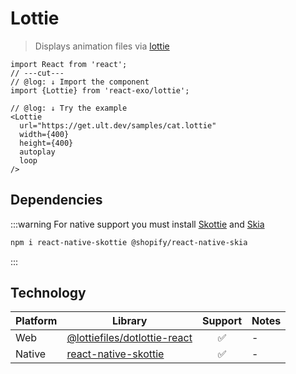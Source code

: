 
# Lottie

> Displays animation files via [lottie](https://lottiefiles.com)

<Lottie
  url="https://get.ult.dev/samples/cat.lottie"
  width={400}
  height={400}
  autoplay
  loop
/>

```tsx twoslash
import React from 'react';
// ---cut---
// @log: ↓ Import the component
import {Lottie} from 'react-exo/lottie';

// @log: ↓ Try the example
<Lottie
  url="https://get.ult.dev/samples/cat.lottie"
  width={400}
  height={400}
  autoplay
  loop
/>
```

## Dependencies

:::warning
For native support you must install [Skottie](https://github.com/margelo/react-native-skottie) and [Skia](https://shopify.github.io/react-native-skia)

```sh
npm i react-native-skottie @shopify/react-native-skia
```
:::

## Technology

| Platform | Library | Support | Notes |
| -------- | ---------- | :--------: | :---- |
| Web | [@lottiefiles/dotlottie-react](https://github.com/LottieFiles/dotlottie-web/blob/main/packages/react) | ✅ | - |
| Native | [react-native-skottie](https://github.com/margelo/react-native-skottie) | ✅ | - |
